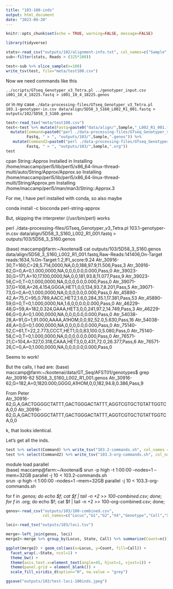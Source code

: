 ```yaml
---
title: "103-100-inds"
output: html_document
date: "2023-09-20"
---
```


```r
knitr::opts_chunk$set(echo = TRUE, warning=FALSE, message=FALSE)
```

```r
library(tidyverse)
```

```r
stats<-read_csv("outputs/102/alignment-info.txt", col_names=c("Sample","Reads","Coverage"))
sub<-filter(stats, Reads > (325*200))
```


```r
test<-sub %>% slice_sample(n=100)
write_tsv(test, file="meta/test100.csv")
```


Now we need commands like this

`../scripts/GTseq_Genotyper_v3_Tetra.pl ../genotyper_input.csv i001_10_4_18225.fastq > i001_10_4_18225.genos`

or in my case 
`./data-processing-files/GTseq_Genotyper_v3_Tetra.pl 103.1-genotyper-in.csv data/align/5D58_3_S160_L002_R1_001.fastq > outputs/102/5D58_3_S160.genos`

```r
test<-read_tsv("meta/test100.csv")
test<-test %>% mutate(Fastq=paste0("data/align/",Sample,"_L002_R1_001.fastq")) %>%
  mutate(Command=paste0("perl ./data-processing-files/GTseq_Genotyper_v3_Tetra.pl", " 103.1-genotyper-in.csv ",
         Fastq, " > ", "outputs/103/",Sample,".genos")) %>%
   mutate(Command2=paste0("perl ./data-processing-files/GTseq_Genotyper_v3_Tetra.pl", " data-processing-files/genotyper_input.csv ",
         Fastq, " > ", "outputs/103/",Sample,".org"))
test
```


cpan String::Approx
Installed in 
Installing /home/maccamp/perl5/lib/perl5/x86_64-linux-thread-multi/auto/String/Approx/Approx.so
Installing /home/maccamp/perl5/lib/perl5/x86_64-linux-thread-multi/String/Approx.pm
Installing /home/maccamp/perl5/man/man3/String::Approx.3

For me, I have perl installed with conda, so also maybe

conda install -c bioconda perl-string-approx


But, skipping the interpreter (/usr/bin/perl) works


perl ./data-processing-files/GTseq_Genotyper_v3_Tetra.pl 103.1-genotyper-in.csv data/align/5D58_3_S160_L002_R1_001.fastq > outputs/103/5D58_3_S160.genos


(base) maccamp@farm:~/kootenai$ cat outputs/103/5D58_3_S160.genos
data/align/5D58_3_S160_L002_R1_001.fastq,Raw-Reads:141406,On-Target reads:1634,%On-Target:1.2,IFI_score:9.24
Atr_30916-30,T=160,C=28,5.714,0000,NA,0,0,188,97.9,11.506,Pass,3
Atr_30916-62,G=0,A=0,1.000,0000,NA,0,0,0,0.0,0.000,Pass,0
Atr_39023-30,G=171,A=10,17.100,0000,NA,0,0,181,93.8,11.077,Pass,9
Atr_39023-56,C=0,T=0,1.000,0000,NA,0,0,0,0.0,0.000,Pass,0
Atr_39071-37,G=108,A=26,4.154,GGGA,HET1,0,0,134,93.7,8.201,Pass,5
Atr_39071-73,G=0,A=0,1.000,0000,NA,0,0,0,0.0,0.000,Pass,0
Atr_45890-42,A=75,C=95,0.789,AACC,HET2,1.6,0,284,35.1,17.381,Pass,53
Atr_45890-59,G=0,T=0,1.000,0000,NA,1.6,0,0,0.0,0.000,Pass,0
Atr_46229-48,G=59,A=182,0.324,GAAA,HET3,0,0,241,97.2,14.749,Pass,3
Atr_46229-66,G=0,A=0,1.000,0000,NA,0,0,0,0.0,0.000,Pass,0
Atr_54038-28,A=91,G=1,91.000,AAAA,A1HOM,0,0,92,52.0,5.630,Pass,16
Atr_54038-48,A=0,G=0,1.000,0000,NA,0,0,0,0.0,0.000,Pass,0
Atr_75140-52,C=61,T=22,2.773,CCCT,HET1,0,0,83,100.0,5.080,Pass,0
Atr_75140-58,C=0,T=0,1.000,0000,NA,0,0,0,0.0,0.000,Pass,0
Atr_76571-21,C=104,A=327,0.318,CAAA,HET3,0,0,431,72.0,26.377,Pass,6
Atr_76571-26,C=0,A=0,1.000,0000,NA,0,0,0,0.0,0.000,Pass,0

Seems to work!

But the calls, I had are:
(base) maccamp@farm:~/kootenai/data/GT_Seq/AFST01/genotypes$ grep Atr_30916-62 5D58_3_S160_L002_R1_001.genos 
Atr_30916-62,G=182,A=0,1820.000,GGGG,A1HOM,0,0,182,94.8,0.386,Pass,9

From Peter     
Atr_30916-62,G,A,GACTGGGGCTATTT,GACTGGGACTATTT,AGGTCGTGCTGTATTGGTCA,0,0
Atr_30916-62,G,A,GACTGGGGCTATTT,GACTGGGACTATTT,AGGTCGTGCTGTATTGGTCA,0,0

k, that looks identical. 

Let's get all the inds.

```r
test %>% select(Command) %>% write_tsv("103.2-commands.sh", col_names = FALSE)
test %>% select(Command2) %>% write_tsv("103.3-org-commands.sh", col_names = FALSE)

```

module load parallel    
(base) maccamp@farm:~/kootenai$ srun -p high -t 1:00:00 --nodes=1 --mem=32GB parallel -j 10 < 103.2-commands.sh     
srun -p high -t 1:00:00 --nodes=1 --mem=32GB parallel -j 10 < 103.3-org-commands.sh     

 for f in *.genos; do echo $f; cat $f | tail -n +2 >> 100-combined.csv; done;
 for f in *.org; do echo $f; cat $f | tail -n +2 >> 100-org-combined.csv; done;

```r
genos<-read_csv("outputs/103/100-combined.csv",
                col_names=c("Locus","G1","G2","X4","Genotype","Call","X7","X8","X9","X10","X11","X12","X13"))
```

```r
loci<-read_tsv("outputs/103/loci.tsv")
```

```r
merge<-left_join(genos, loci)
merge2<-merge %>% group_by(Locus, State, Call) %>% summarize(Count=n()) %>% mutate(Total=sum(Count)) 
```


```r
ggplot(merge2) + geom_col(aes(x=Locus, y=Count, fill=Call)) +
  facet_wrap(.~State, ncol=1) +
  theme_bw() +
  theme(axis.text.x=element_text(angle=45, hjust=1, vjust=1)) +
  theme(panel.grid = element_blank()) +
  scale_fill_viridis_d(option="H", na.value = "grey")

ggsave("outputs/103/test-loci-100inds.jpeg")
```
